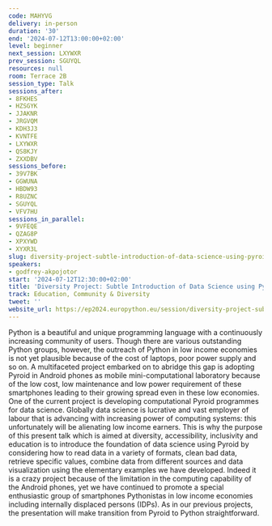 ```yaml
---
code: MAHYVG
delivery: in-person
duration: '30'
end: '2024-07-12T13:00:00+02:00'
level: beginner
next_session: LXYWXR
prev_session: SGUYQL
resources: null
room: Terrace 2B
session_type: Talk
sessions_after:
- 8FKHES
- HZSGYK
- JJAKNR
- JRGVQM
- KDH3J3
- KVNTFE
- LXYWXR
- QS8KJY
- ZXXDBV
sessions_before:
- 39V7BK
- GGWUNA
- HBDW93
- R8UZNC
- SGUYQL
- VFV7HU
sessions_in_parallel:
- 9VFEQE
- QZAG8P
- XPXYWD
- XYXR3L
slug: diversity-project-subtle-introduction-of-data-science-using-pyroid
speakers:
- godfrey-akpojotor
start: '2024-07-12T12:30:00+02:00'
title: 'Diversity Project: Subtle Introduction of Data Science using Pyroid'
track: Education, Community & Diversity
tweet: ''
website_url: https://ep2024.europython.eu/session/diversity-project-subtle-introduction-of-data-science-using-pyroid
---
```


Python is a beautiful and unique programming language with a continuously increasing   community of users. Though there are various outstanding Python groups, however, the outreach of Python in low income economies is not yet plausible because of the cost of laptops, poor power supply and so on. A multifaceted project embarked on to abridge this gap is adopting Pyroid in Android phones as mobile mini-computational laboratory because of the low cost, low maintenance and low power requirement of these smartphones leading to their growing spread even in these low economies. One of the current project is developing computational Pyroid programmes for data science. Globally data science is lucrative and vast employer of labour that is advancing with increasing power of computing systems: this unfortunately will be alienating low income earners. This is why the purpose of this present talk which is aimed at diversity, accessibility, inclusivity and education is to introduce the foundation of data science using Pyroid by considering how to read data in a variety of formats, clean bad data, retrieve specific values, combine data from different sources and data visualization using the elementary examples we have developed. Indeed it is a crazy project because of the limitation in the computing capability of the Android phones, yet we have continued to promote a special enthusiastic group of smartphones Pythonistas in low income economies including internally displaced persons (IDPs). As in our previous projects, the presentation will make transition from Pyroid to Python straightforward.
